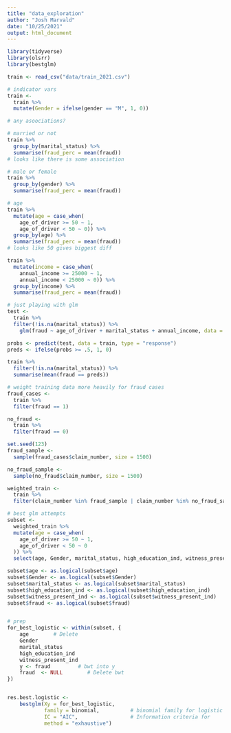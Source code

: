 ```yaml
---
title: "data_exploration"
author: "Josh Marvald"
date: "10/25/2021"
output: html_document
---
```


```r
library(tidyverse)
library(olsrr)
library(bestglm)
```


```r
train <- read_csv("data/train_2021.csv")
```


```r
# indicator vars
train <- 
  train %>%
  mutate(Gender = ifelse(gender == "M", 1, 0))
```


```r
# any asoociations?

# married or not
train %>%
  group_by(marital_status) %>%
  summarise(fraud_perc = mean(fraud))
# looks like there is some association

# male or female
train %>%
  group_by(gender) %>%
  summarise(fraud_perc = mean(fraud))

# age
train %>%
  mutate(age = case_when(
    age_of_driver >= 50 ~ 1,
    age_of_driver < 50 ~ 0)) %>%
  group_by(age) %>%
  summarise(fraud_perc = mean(fraud))
# looks like 50 gives biggest diff

train %>%
  mutate(income = case_when(
    annual_income >= 25000 ~ 1,
    annual_income < 25000 ~ 0)) %>%
  group_by(income) %>%
  summarise(fraud_perc = mean(fraud))
```


```r
# just playing with glm
test <- 
  train %>%
  filter(!is.na(marital_status)) %>%
    glm(fraud ~ age_of_driver + marital_status + annual_income, data = ., family = binomial)

probs <- predict(test, data = train, type = "response")
preds <- ifelse(probs >= .5, 1, 0)

train %>%
  filter(!is.na(marital_status)) %>%
  summarise(mean(fraud == preds))
```


```r
# weight training data more heavily for fraud cases
fraud_cases <- 
  train %>%
  filter(fraud == 1)

no_fraud <- 
  train %>%
  filter(fraud == 0)

set.seed(123)
fraud_sample <-
  sample(fraud_cases$claim_number, size = 1500)

no_fraud_sample <-
  sample(no_fraud$claim_number, size = 1500)

weighted_train <-
  train %>%
  filter(claim_number %in% fraud_sample | claim_number %in% no_fraud_sample)
```


```r
# best glm attempts
subset <-
  weighted_train %>%
  mutate(age = case_when(
    age_of_driver >= 50 ~ 1,
    age_of_driver < 50 ~ 0
  )) %>%
  select(age, Gender, marital_status, high_education_ind, witness_present_ind, fraud) 

subset$age <- as.logical(subset$age)
subset$Gender <- as.logical(subset$Gender)
subset$marital_status <- as.logical(subset$marital_status)
subset$high_education_ind <- as.logical(subset$high_education_ind)
subset$witness_present_ind <- as.logical(subset$witness_present_ind)
subset$fraud <- as.logical(subset$fraud)


# prep
for_best_logistic <- within(subset, {
    age        # Delete
    Gender
    marital_status 
    high_education_ind 
    witness_present_ind
    y <- fraud         # bwt into y
    fraud  <- NULL        # Delete bwt
})


res.best.logistic <-
    bestglm(Xy = for_best_logistic,
            family = binomial,          # binomial family for logistic
            IC = "AIC",                 # Information criteria for
            method = "exhaustive")
```


